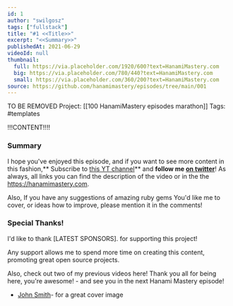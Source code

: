 ```yaml
---
id: 1
author: "swilgosz"
tags: ["fullstack"]
title: "#1 <<Title>>"
excerpt: "<<Summary>>"
publishedAt: 2021-06-29
videoId: null
thumbnail:
  full: https://via.placeholder.com/1920/600?text=HanamiMastery.com
  big: https://via.placeholder.com/780/440?text=HanamiMastery.com
  small: https://via.placeholder.com/360/200?text=HanamiMastery.com
source: https://github.com/hanamimastery/episodes/tree/main/001
---
```


TO BE REMOVED
Project: [[100 HanamiMastery episodes marathon]]
Tags: #templates

!!!CONTENT!!!!

### Summary

I hope you've enjoyed this episode, and if you want to see more content in this fashion,** Subscribe to [this YT channel](https://www.youtube.com/channel/UC4Z5nwSfZrUO4NI_n9SY3uQ)** and **follow me [on twitter](twitter.com/hanamimastery)**!  As always, all links you can find the description of the video or in the the https://hanamimastery.com.

Also, If you have any suggestions of amazing ruby gems You'd like me to cover, or ideas how to improve, please mention it in the comments!

### Special Thanks!

I'd like to thank [LATEST SPONSORS]. for supporting this project!

Any support allows me to spend more time on creating this content, promoting great open source projects.

Also, check out two of my previous videos here! Thank you all for being here, you're awesome! - and see you in the next Hanami Mastery episode!

- [John Smith]()- for a great cover image
